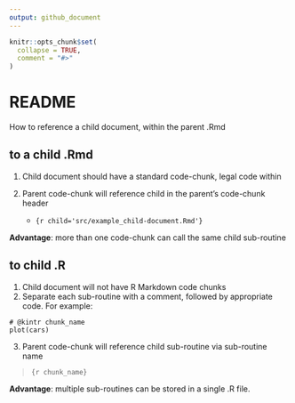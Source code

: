```yaml
---
output: github_document
---
```


<!-- README.md is generated from README.Rmd. Please edit that file -->

```r
knitr::opts_chunk$set(
  collapse = TRUE,
  comment = "#>"
)
```

# README

<!-- badges: start -->
<!-- badges: end -->

How to reference a child document, within the parent .Rmd

## to a child .Rmd

1. Child document should have a standard code-chunk, legal code within
1. Parent code-chunk will reference child in the parent's code-chunk header

    - `{r child='src/example_child-document.Rmd'}`
    
**Advantage**: more than one code-chunk can call the same child sub-routine
    
    
## to child .R

1. Child document will not have R Markdown code chunks
1. Separate each sub-routine with a comment, followed by appropriate code.  For example:

```
# @kintr chunk_name
plot(cars)
```


3. Parent code-chunk will reference child sub-routine via sub-routine name

> `{r chunk_name}`

**Advantage**:  multiple sub-routines can be stored in a single .R file.